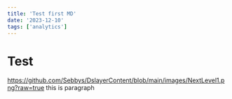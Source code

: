 ```yaml
---
title: 'Test first MD'
date: '2023-12-10'
tags: ['analytics']
---
```


# Test
https://github.com/Sebbys/DslayerContent/blob/main/images/NextLevel1.png?raw=true
this is paragraph
